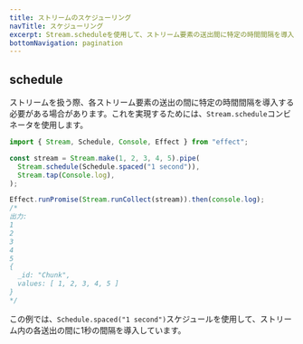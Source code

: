 ```yaml
---
title: ストリームのスケジューリング
navTitle: スケジューリング
excerpt: Stream.scheduleを使用して、ストリーム要素の送出間に特定の時間間隔を導入します。スケジューリングコンビネータを利用して、ストリームのタイミングを正確に制御するための構造化された一時停止を作成する方法を学びます。
bottomNavigation: pagination
---
```


## schedule

ストリームを扱う際、各ストリーム要素の送出の間に特定の時間間隔を導入する必要がある場合があります。これを実現するためには、`Stream.schedule`コンビネータを使用します。

```ts twoslash
import { Stream, Schedule, Console, Effect } from "effect";

const stream = Stream.make(1, 2, 3, 4, 5).pipe(
  Stream.schedule(Schedule.spaced("1 second")),
  Stream.tap(Console.log),
);

Effect.runPromise(Stream.runCollect(stream)).then(console.log);
/*
出力:
1
2
3
4
5
{
  _id: "Chunk",
  values: [ 1, 2, 3, 4, 5 ]
}
*/
```

この例では、`Schedule.spaced("1 second")`スケジュールを使用して、ストリーム内の各送出の間に1秒の間隔を導入しています。
